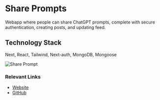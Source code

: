 # Share Prompts

Webapp where people can share ChatGPT prompts, complete with secure authentication, creating posts, and updating feed.

## Technology Stack

Next, React, Tailwind, Next-auth, MongoDB, Mongoose

<img src="/projects/sharePrompt.jpeg" alt="Share Prompt" />

### Relevant Links

- [Website](https://share-prompt-smoky.vercel.app/)
- [GitHub](https://github.com/Kevindrayana/COMP3322-assignment2)
